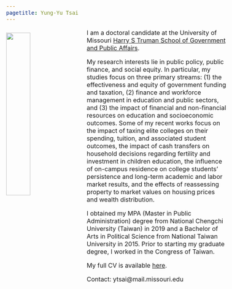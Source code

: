 ```yaml
---
pagetitle: Yung-Yu Tsai
---
```


<link rel="stylesheet" href="styles.css" type="text/css">
<style>
  body{
  font-size: 12pt;
}
</style>

<img src="images/yungyutsai.png" style="width:33%; border:0px solid; margin-right: 20px; margin-top: 10px" align="left">
<!--
<iframe width="560" height="315" style="margin-right: 20px" align="left" frameborder="0"
src="https://www.youtube.com/embed/-26g5lJaFhE">
</iframe>
--> 

I am a doctoral candidate at the University of Missouri <a href = "https://truman.missouri.edu" target="_blank">Harry S Truman School of Government and Public Affairs</a>. 

My research interests lie in public policy, public finance, and social equity. In particular, my studies focus on three primary streams: (1) the effectiveness and equity of government funding and taxation, (2) finance and workforce management in education and public sectors, and (3) the impact of financial and non-financial resources on education and socioeconomic outcomes. Some of my recent works focus on the impact of taxing elite colleges on their spending, tuition, and associated student outcomes, the impact of cash transfers on household decisions regarding fertility and investment in children education, the influence of on-campus residence on college students' persistence and long-term academic and labor market results, and the effects of reassessing property to market values on housing prices and wealth distribution.

I obtained my MPA (Master in Public Administration) degree from National Chengchi University (Taiwan) in 2019 and a Bachelor of Arts in Political Science from National Taiwan University in 2015. Prior to starting my graduate degree, I worked in the Congress of Taiwan.

My full CV is available <a href = "files/CV_YungYuTsai.pdf" target="_blank">here</a>.

Contact: ytsai@mail.missouri.edu